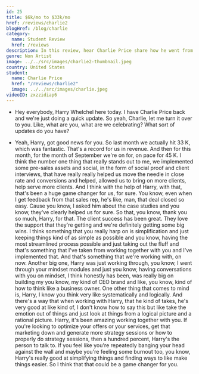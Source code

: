 ```yaml
---
id: 25
title: $6k/mo to $33k/mo
href: /reviews/charlie2
blogHref: /blog/charlie
category:
  name: Student Review
  href: /reviews
description: In this review, hear Charlie Price share how he went from $6k to $33k/mo in 5 months helping accountants build 6 figure practices.
genre: Non Artist
image: ../../src/images/charlie2-thumbnail.jpeg
country: United States
student:
  name: Charlie Price
  href: "/reviews/charlie2"
  image: ../../src/images/charlie.jpeg
videoID: zxzzidiap6
---
```


- Hey everybody, Harry Whelchel here today. I have Charlie Price back and we're just doing a quick update. So yeah, Charlie, let me turn it over to you. Like, what are you, what are we celebrating? What sort of updates do you have?

- Yeah, Harry, got good news for you. So last month we actually hit 33 K, which was fantastic. That's a record for us in revenue. And then for this month, for the month of September we're on for, on pace for 45 K. I think the number one thing that really stands out to me, we implemented some pre-sales assets and social, in the form of social proof and client interviews, that have really really helped us move the needle in close rate and conversions and helped, allowed us to bring on more clients, help serve more clients. And I think with the help of Harry, with that, that's been a huge game changer for us, for sure. You know, even when I get feedback from that sales rep, he's like, man, that deal closed so easy. Cause you know, I asked him about the case studies and you know, they've clearly helped us for sure. So that, you know, thank you so much, Harry, for that. The client success has been great. They love the support that they're getting and we're definitely getting some big wins. I think something that you really harp on is simplification and just keeping things kind of as simple as possible and you know, having the most streamlined process possible and just taking out the fluff and that's something that I've taken from working together with you and I've implemented that. And that's something that we're working with, on now. Another big one, Harry was just working through, you know, I went through your mindset modules and just you know, having conversations with you on mindset, I think honestly has been, was really big on building my you know, my kind of CEO brand and like, you know, kind of how to think like a business owner. One other thing that comes to mind is, Harry, I know you think very like systematically and logically. And there's a way that when working with Harry, that he kind of takes, he's very good at like kind of, I don't know how to say this but like take the emotion out of things and just look at things from a logical picture and a rational picture. Harry, it's been amazing working together with you. If you're looking to optimize your offers or your services, get that marketing down and generate more strategy sessions or how to properly do strategy sessions, then a hundred percent, Harry's the person to talk to. If you feel like you're repeatedly banging your head against the wall and maybe you're feeling some burnout too, you know, Harry's really good at simplifying things and finding ways to like make things easier. So I think that that could be a game changer for you.
